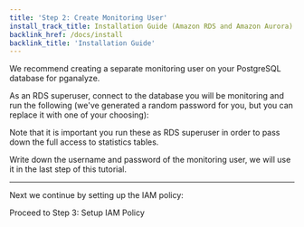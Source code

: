 ```yaml
---
title: 'Step 2: Create Monitoring User'
install_track_title: Installation Guide (Amazon RDS and Amazon Aurora)
backlink_href: /docs/install
backlink_title: 'Installation Guide'
---
```




We recommend creating a separate monitoring user on your PostgreSQL database for pganalyze.

As an RDS superuser, connect to the database you will be monitoring and run the following (we've
generated a random password for you, but you can replace it with one of your choosing):

<MonitoringUserSetupInstructions password={password} />

Note that it is important you run these as RDS superuser in order to pass down the full access to statistics tables.

Write down the username and password of the monitoring user, we will use it in the last step of this tutorial.

---

Next we continue by setting up the IAM policy:

<Link className="btn btn-success" to="03_setup_iam_policy">
  Proceed to Step 3: Setup IAM Policy
</Link>
